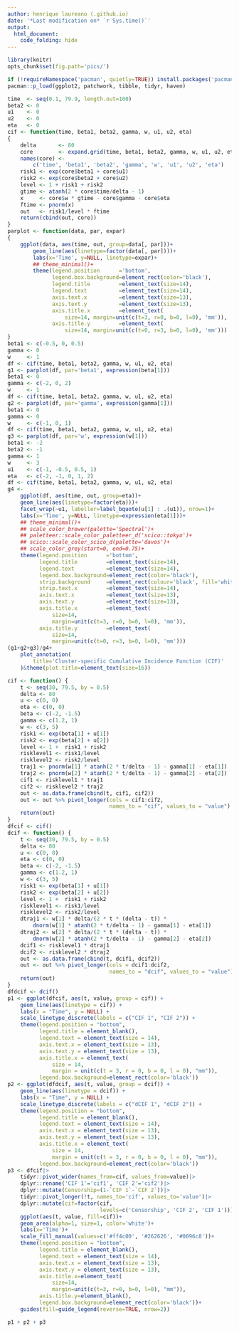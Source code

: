 ```yaml
---
author: henrique laureano (.github.io)
date: '*Last modification on* `r Sys.time()`'
output:
  html_document:
    code_folding: hide
---
```


```r
library(knitr)
opts_chunk$set(fig.path='pics/')
```

```r

if (!requireNamespace('pacman', quietly=TRUE)) install.packages('pacman')
pacman::p_load(ggplot2, patchwork, tibble, tidyr, haven)

```

```r
time  <- seq(0.1, 79.9, length.out=100)
beta2 <- 0
u1    <- 0
u2    <- 0
eta   <- 0
cif <- function(time, beta1, beta2, gamma, w, u1, u2, eta)
{
    delta       <- 80
    core        <- expand.grid(time, beta1, beta2, gamma, w, u1, u2, eta)
    names(core) <-
        c('time', 'beta1', 'beta2', 'gamma', 'w', 'u1', 'u2', 'eta')
    risk1 <- exp(core$beta1 + core$u1)
    risk2 <- exp(core$beta2 + core$u2)
    level <- 1 + risk1 + risk2
    gtime <- atanh(2 * core$time/delta - 1)
    x     <- core$w * gtime - core$gamma - core$eta
    ftime <- pnorm(x)
    out   <- risk1/level * ftime
    return(cbind(out, core))
}
parplot <- function(data, par, expar)
{
    ggplot(data, aes(time, out, group=data[, par]))+
        geom_line(aes(linetype=factor(data[, par])))+
        labs(x='Time', y=NULL, linetype=expar)+
        ## theme_minimal()+
        theme(legend.position      ='bottom',
              legend.box.background=element_rect(color='black'), 
              legend.title         =element_text(size=14),
              legend.text          =element_text(size=14),
              axis.text.x          =element_text(size=13),
              axis.text.y          =element_text(size=13),
              axis.title.x         =element_text(
                  size=14, margin=unit(c(t=3, r=0, b=0, l=0), 'mm')),
              axis.title.y         =element_text(
                  size=14, margin=unit(c(t=0, r=3, b=0, l=0), 'mm')))
}
beta1 <- c(-0.5, 0, 0.5)
gamma <- 0
w     <- 1
df <- cif(time, beta1, beta2, gamma, w, u1, u2, eta)
g1 <- parplot(df, par='beta1', expression(beta[1]))
beta1 <- 0
gamma <- c(-2, 0, 2)
w     <- 1
df <- cif(time, beta1, beta2, gamma, w, u1, u2, eta)
g2 <- parplot(df, par='gamma', expression(gamma[1]))
beta1 <- 0
gamma <- 0
w     <- c(-1, 0, 1)
df <- cif(time, beta1, beta2, gamma, w, u1, u2, eta)
g3 <- parplot(df, par='w', expression(w[1]))
beta1 <- -2
beta2 <- -1
gamma <- 1
w     <- 3
u1    <- c(-1, -0.5, 0.5, 1)
eta   <- c(-2, -1, 0, 1, 2)
df <- cif(time, beta1, beta2, gamma, w, u1, u2, eta)
g4 <-
    ggplot(df, aes(time, out, group=eta))+
    geom_line(aes(linetype=factor(eta)))+
    facet_wrap(~u1, labeller=label_bquote(u[1] : .(u1)), nrow=1)+
    labs(x='Time', y=NULL, linetype=expression(eta[1]))+
    ## theme_minimal()+
    ## scale_color_brewer(palette='Spectral')+
    ## paletteer::scale_color_paletteer_d('scico::tokyo')+
    ## scico::scale_color_scico_d(palette='davos')+
    ## scale_color_grey(start=0, end=0.75)+
    theme(legend.position      ='bottom',
          legend.title         =element_text(size=14),
          legend.text          =element_text(size=14),
          legend.box.background=element_rect(color='black'), 
          strip.background     =element_rect(colour='black', fill='white'),
          strip.text.x         =element_text(size=14),
          axis.text.x          =element_text(size=13),
          axis.text.y          =element_text(size=13),
          axis.title.x         =element_text(
              size=14,
              margin=unit(c(t=3, r=0, b=0, l=0), 'mm')),
          axis.title.y         =element_text(
              size=14,
              margin=unit(c(t=0, r=3, b=0, l=0), 'mm')))
(g1+g2+g3)/g4+
    plot_annotation(
        title='Cluster-specific Cumulative Incidence Function (CIF)'
    )&theme(plot.title=element_text(size=16))
```

```r

cif <- function() {
    t <- seq(30, 79.5, by = 0.5)
    delta <- 80
    u <- c(0, 0)
    eta <- c(0, 0)
    beta <- c(-2, -1.5)
    gamma <- c(1.2, 1)
    w <- c(3, 5)
    risk1 <- exp(beta[1] + u[1])
    risk2 <- exp(beta[2] + u[2])
    level <- 1 +  risk1 + risk2
    risklevel1 <- risk1/level
    risklevel2 <- risk2/level
    traj1 <- pnorm(w[1] * atanh(2 * t/delta - 1) - gamma[1] - eta[1])
    traj2 <- pnorm(w[2] * atanh(2 * t/delta - 1) - gamma[2] - eta[2])
    cif1 <- risklevel1 * traj1
    cif2 <- risklevel2 * traj2
    out <- as.data.frame(cbind(t, cif1, cif2))
    out <- out %>% pivot_longer(cols = cif1:cif2,
                                names_to = "cif", values_to = "value")
    return(out)
}
dfcif <- cif()
dcif <- function() {
    t <- seq(30, 79.5, by = 0.5)
    delta <- 80
    u <- c(0, 0)
    eta <- c(0, 0)
    beta <- c(-2, -1.5)
    gamma <- c(1.2, 1)
    w <- c(3, 5)
    risk1 <- exp(beta[1] + u[1])
    risk2 <- exp(beta[2] + u[2])
    level <- 1 +  risk1 + risk2
    risklevel1 <- risk1/level
    risklevel2 <- risk2/level
    dtraj1 <- w[1] * delta/(2 * t * (delta - t)) *
        dnorm(w[1] * atanh(2 * t/delta - 1) - gamma[1] - eta[1])
    dtraj2 <- w[2] * delta/(2 * t * (delta - t)) *
        dnorm(w[2] * atanh(2 * t/delta - 1) - gamma[2] - eta[2])
    dcif1 <- risklevel1 * dtraj1
    dcif2 <- risklevel2 * dtraj2
    out <- as.data.frame(cbind(t, dcif1, dcif2))
    out <- out %>% pivot_longer(cols = dcif1:dcif2,
                                names_to = "dcif", values_to = "value")
    return(out)
}
dfdcif <- dcif()
p1 <- ggplot(dfcif, aes(t, value, group = cif)) +
    geom_line(aes(linetype = cif)) +
    labs(x = "Time", y = NULL) +
    scale_linetype_discrete(labels = c("CIF 1", "CIF 2")) +
    theme(legend.position = "bottom",
          legend.title = element_blank(),
          legend.text = element_text(size = 14),
          axis.text.x = element_text(size = 13),
          axis.text.y = element_text(size = 13),
          axis.title.x = element_text(
              size = 14,
              margin = unit(c(t = 3, r = 0, b = 0, l = 0), "mm")),
          legend.box.background=element_rect(color='black'))
p2 <- ggplot(dfdcif, aes(t, value, group = dcif)) +
    geom_line(aes(linetype = dcif)) +
    labs(x = "Time", y = NULL) +
    scale_linetype_discrete(labels = c("dCIF 1", "dCIF 2")) +
    theme(legend.position = "bottom",
          legend.title = element_blank(),
          legend.text = element_text(size = 14),
          axis.text.x = element_text(size = 13),
          axis.text.y = element_text(size = 13),
          axis.title.x = element_text(
              size = 14,
              margin = unit(c(t = 3, r = 0, b = 0, l = 0), "mm")),
          legend.box.background=element_rect(color='black'))
p3 <- dfcif|>
    tidyr::pivot_wider(names_from=cif, values_from=value)|>
    dplyr::rename('CIF 1'='cif1', 'CIF 2'='cif2')|>
    dplyr::mutate(Censorship=(1-`CIF 1`-`CIF 2`))|>
    tidyr::pivot_longer(!t, names_to='cif', values_to='value')|>
    dplyr::mutate(cif=factor(cif,
                             levels=c('Censorship', 'CIF 2', 'CIF 1')))|>
    ggplot(aes(t, value, fill=cif))+
    geom_area(alpha=1, size=1, color='white')+
    labs(x='Time')+
    scale_fill_manual(values=c('#ff4c00', '#262626', '#0096c8'))+
    theme(legend.position = "bottom",
          legend.title = element_blank(),
          legend.text = element_text(size = 14),
          axis.text.x = element_text(size = 13),
          axis.text.y = element_text(size = 13),
          axis.title.x=element_text(
              size=14, 
              margin=unit(c(t=3, r=0, b=0, l=0), "mm")),
          axis.title.y=element_blank(), 
          legend.box.background=element_rect(color='black'))+
    guides(fill=guide_legend(reverse=TRUE, nrow=2))

p1 + p2 + p3

```
